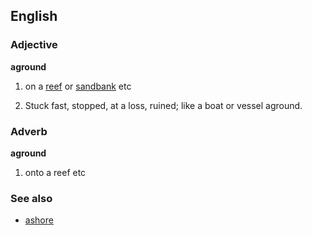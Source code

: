 ==English==
===Adjective===
'''aground'''
#{{nautical}} on a [[reef]] or [[sandbank]] etc
# {{vulgar}} Stuck fast, stopped, at a loss, ruined; like a boat or vessel aground.
===Adverb===
'''aground'''
#{{nautical}} onto a reef etc
===See also===
*[[ashore]]